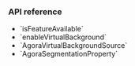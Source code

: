 
<PlatformWrapper platform="macos">


### API reference

- <Link to="{{global.API_REF_MACOS_ROOT_RTC_KIT}}/agorartcenginekit/isfeatureavailable(ondevice:)">`isFeatureAvailable`</Link>

- <Link to="{{global.API_REF_MACOS_ROOT_RTC_KIT}}/agorartcenginekit/enablevirtualbackground(_:backdata:segdata:)">`enableVirtualBackground`</Link>

- <Link to="{{global.API_REF_MACOS_ROOT_RTC_KIT}}/agoravirtualbackgroundsource">`AgoraVirtualBackgroundSource`</Link>

- <Link to="{{global.API_REF_MACOS_ROOT_RTC_KIT}}/agorasegmentationproperty">`AgoraSegmentationProperty`</Link>


</PlatformWrapper>
